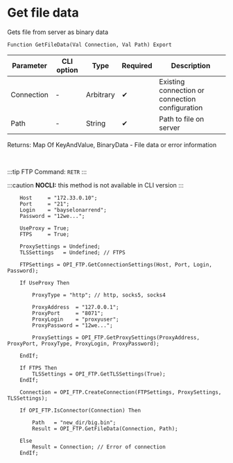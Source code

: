 ﻿---
sidebar_position: 4
description: Get file data  and other functions to work with FTP in the Open Integration Package, a free open-source integration library for 1C:Enterprise 8, OneScript and CLI
keywords: [1C, 1С, 1С:Enterprise, 1С:Enterprise 8.3, API, Integration, Services, Exchange, OneScript, CLI, FTP]
---


# Get file data 
 Gets file from server as binary data



`Function GetFileData(Val Connection, Val Path) Export`

  | Parameter | CLI option | Type | Required | Description |
  |-|-|-|-|-|
  | Connection | - | Arbitrary | &#x2714; | Existing connection or connection configuration |
  | Path | - | String | &#x2714; | Path to file on server |

  
  Returns:  Map Of KeyAndValue, BinaryData - File data or error information

<br/>

:::tip
FTP Command: `RETR`
:::

:::caution
**NOCLI:** this method is not available in CLI version
:::
<br/>



```bsl title="1C:Enterprise/OneScript code example"
    Host     = "172.33.0.10";
    Port     = "21";
    Login    = "bayselonarrend";
    Password = "12we...";

    UseProxy = True;
    FTPS     = True;

    ProxySettings = Undefined;
    TLSSettings   = Undefined; // FTPS

    FTPSettings = OPI_FTP.GetConnectionSettings(Host, Port, Login, Password);

    If UseProxy Then

        ProxyType = "http"; // http, socks5, socks4

        ProxyAddress  = "127.0.0.1";
        ProxyPort     = "8071";
        ProxyLogin    = "proxyuser";
        ProxyPassword = "12we...";

        ProxySettings = OPI_FTP.GetProxySettings(ProxyAddress, ProxyPort, ProxyType, ProxyLogin, ProxyPassword);

    EndIf;

    If FTPS Then
        TLSSettings = OPI_FTP.GetTLSSettings(True);
    EndIf;

    Connection = OPI_FTP.CreateConnection(FTPSettings, ProxySettings, TLSSettings);

    If OPI_FTP.IsConnector(Connection) Then

        Path   = "new_dir/big.bin";
        Result = OPI_FTP.GetFileData(Connection, Path);

    Else
        Result = Connection; // Error of connection
    EndIf;
```
 




